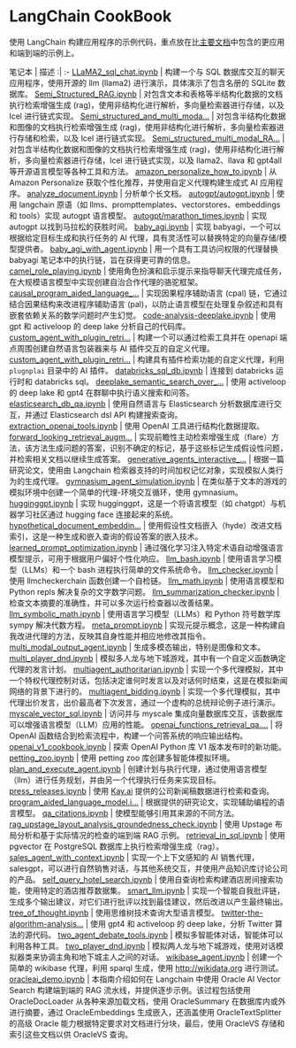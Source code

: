 # LangChain CookBook

使用 LangChain 构建应用程序的示例代码，重点放在比[主要文档](https://python.langchain.com)中包含的更应用和端到端的示例上。

笔记本 | 描述
:| :-
[LLaMA2_sql_chat.ipynb](https://nbviewer.org/github/aidoczh/langchain-doc-zh/blob/main/cookbook/LLaMA2_sql_chat.ipynb) | 构建一个与 SQL 数据库交互的聊天应用程序，使用开源的 llm (llama2) 进行演示，具体演示了包含名册的 SQLite 数据库。
[Semi_Structured_RAG.ipynb](https://nbviewer.org/github/aidoczh/langchain-doc-zh/blob/main/cookbook/Semi_Structured_RAG.ipynb) | 对包含文本和表格等半结构化数据的文档执行检索增强生成 (rag)，使用非结构化进行解析，多向量检索器进行存储，以及 lcel 进行链式实现。
[Semi_structured_and_multi_moda...](https://nbviewer.org/github/aidoczh/langchain-doc-zh/blob/main/cookbook/Semi_structured_and_multi_modal_RAG.ipynb) | 对包含半结构化数据和图像的文档执行检索增强生成 (rag)，使用非结构化进行解析，多向量检索器进行存储和检索，以及 lcel 进行链式实现。
[Semi_structured_multi_modal_RA...](https://nbviewer.org/github/aidoczh/langchain-doc-zh/blob/main/cookbook/Semi_structured_multi_modal_RAG_LLaMA2.ipynb) | 对包含半结构化数据和图像的文档执行检索增强生成 (rag)，使用非结构化进行解析，多向量检索器进行存储，lcel 进行链式实现，以及 llama2、llava 和 gpt4all 等开源语言模型等各种工具和方法。
[amazon_personalize_how_to.ipynb](https://nbviewer.org/github/langchain-ai/langchain/blob/master/cookbook/amazon_personalize_how_to.ipynb) | 从 Amazon Personalize 获取个性化推荐，并使用自定义代理构建生成式 AI 应用程序。
[analyze_document.ipynb](https://nbviewer.org/github/aidoczh/langchain-doc-zh/blob/main/cookbook/analyze_document.ipynb) | 分析单个长文档。
[autogpt/autogpt.ipynb](https://nbviewer.org/github/aidoczh/langchain-doc-zh/blob/main/cookbook/autogpt/autogpt.ipynb) | 使用 langchain 原语（如 llms、prompttemplates、vectorstores、embeddings 和 tools）实现 autogpt 语言模型。
[autogpt/marathon_times.ipynb](https://nbviewer.org/github/aidoczh/langchain-doc-zh/blob/main/cookbook/autogpt/marathon_times.ipynb) | 实现 autogpt 以找到马拉松的获胜时间。
[baby_agi.ipynb](https://nbviewer.org/github/aidoczh/langchain-doc-zh/blob/main/cookbook/baby_agi.ipynb) | 实现 babyagi，一个可以根据给定目标生成和执行任务的 AI 代理，具有灵活性可以替换特定的向量存储/模型提供者。
[baby_agi_with_agent.ipynb](https://nbviewer.org/github/aidoczh/langchain-doc-zh/blob/main/cookbook/baby_agi_with_agent.ipynb) | 用一个具有工具访问权限的代理替换 babyagi 笔记本中的执行链，旨在获得更可靠的信息。
[camel_role_playing.ipynb](https://nbviewer.org/github/aidoczh/langchain-doc-zh/blob/main/cookbook/camel_role_playing.ipynb) | 使用角色扮演和启示提示来指导聊天代理完成任务，在大规模语言模型中实现创建自治合作代理的骆驼框架。
[causal_program_aided_language_...](https://nbviewer.org/github/aidoczh/langchain-doc-zh/blob/main/cookbook/causal_program_aided_language_model.ipynb) | 实现因果程序辅助语言 (cpal) 链，它通过结合因果结构来改进程序辅助语言 (pal)，以防止语言模型在处理复杂叙述和具有嵌套依赖关系的数学问题时产生幻觉。
[code-analysis-deeplake.ipynb](https://nbviewer.org/github/aidoczh/langchain-doc-zh/blob/main/cookbook/code-analysis-deeplake.ipynb) | 使用 gpt 和 activeloop 的 deep lake 分析自己的代码库。
[custom_agent_with_plugin_retri...](https://nbviewer.org/github/aidoczh/langchain-doc-zh/blob/main/cookbook/custom_agent_with_plugin_retrieval.ipynb) | 构建一个可以通过检索工具并在 openapi 端点周围创建自然语言包装器来与 AI 插件交互的自定义代理。
[custom_agent_with_plugin_retri...](https://nbviewer.org/github/aidoczh/langchain-doc-zh/blob/main/cookbook/custom_agent_with_plugin_retrieval_using_plugnplai.ipynb) | 构建具有插件检索功能的自定义代理，利用 `plugnplai` 目录中的 AI 插件。
[databricks_sql_db.ipynb](https://nbviewer.org/github/aidoczh/langchain-doc-zh/blob/main/cookbook/databricks_sql_db.ipynb) | 连接到 databricks 运行时和 databricks sql。
[deeplake_semantic_search_over_...](https://nbviewer.org/github/aidoczh/langchain-doc-zh/blob/main/cookbook/deeplake_semantic_search_over_chat.ipynb) | 使用 activeloop 的 deep lake 和 gpt4 在群聊中执行语义搜索和问答。
[elasticsearch_db_qa.ipynb](https://nbviewer.org/github/aidoczh/langchain-doc-zh/blob/main/cookbook/elasticsearch_db_qa.ipynb) | 使用自然语言与 Elasticsearch 分析数据库进行交互，并通过 Elasticsearch dsl API 构建搜索查询。
[extraction_openai_tools.ipynb](https://nbviewer.org/github/aidoczh/langchain-doc-zh/blob/main/cookbook/extraction_openai_tools.ipynb) | 使用 OpenAI 工具进行结构化数据提取。
[forward_looking_retrieval_augm...](https://nbviewer.org/github/aidoczh/langchain-doc-zh/blob/main/cookbook/forward_looking_retrieval_augmented_generation.ipynb) | 实现前瞻性主动检索增强生成（flare）方法，该方法生成问题的答案，识别不确定的标记，基于这些标记生成假设性问题，并检索相关文档以继续生成答案。
[generative_agents_interactive_...](https://nbviewer.org/github/aidoczh/langchain-doc-zh/blob/main/cookbook/generative_agents_interactive_simulacra_of_human_behavior.ipynb) | 根据一篇研究论文，使用由 Langchain 检索器支持的时间加权记忆对象，实现模拟人类行为的生成代理。
[gymnasium_agent_simulation.ipynb](https://nbviewer.org/github/aidoczh/langchain-doc-zh/blob/main/cookbook/gymnasium_agent_simulation.ipynb) | 在类似基于文本的游戏的模拟环境中创建一个简单的代理-环境交互循环，使用 gymnasium。
[hugginggpt.ipynb](https://nbviewer.org/github/aidoczh/langchain-doc-zh/blob/main/cookbook/hugginggpt.ipynb) | 实现 hugginggpt，这是一个将语言模型（如 chatgpt）与机器学习社区通过 hugging face 连接起来的系统。
[hypothetical_document_embeddin...](https://nbviewer.org/github/aidoczh/langchain-doc-zh/blob/main/cookbook/hypothetical_document_embeddings.ipynb) | 使用假设性文档嵌入（hyde）改进文档索引，这是一种生成和嵌入查询的假设答案的嵌入技术。
[learned_prompt_optimization.ipynb](https://nbviewer.org/github/aidoczh/langchain-doc-zh/blob/main/cookbook/learned_prompt_optimization.ipynb) | 通过强化学习注入特定术语自动增强语言模型提示，可用于根据用户偏好个性化响应。
[llm_bash.ipynb](https://nbviewer.org/github/aidoczh/langchain-doc-zh/blob/main/cookbook/llm_bash.ipynb) | 使用语言学习模型（LLMs）和一个 bash 进程执行简单的文件系统命令。
[llm_checker.ipynb](https://nbviewer.org/github/aidoczh/langchain-doc-zh/blob/main/cookbook/llm_checker.ipynb) | 使用 llmcheckerchain 函数创建一个自检链。
[llm_math.ipynb](https://nbviewer.org/github/aidoczh/langchain-doc-zh/blob/main/cookbook/llm_math.ipynb) | 使用语言模型和 Python repls 解决复杂的文字数学问题。
[llm_summarization_checker.ipynb](https://nbviewer.org/github/aidoczh/langchain-doc-zh/blob/main/cookbook/llm_summarization_checker.ipynb) | 检查文本摘要的准确性，并可以多次运行检查器以改善结果。
[llm_symbolic_math.ipynb](https://nbviewer.org/github/aidoczh/langchain-doc-zh/blob/main/cookbook/llm_symbolic_math.ipynb) | 使用语言学习模型（LLMs）和 Python 符号数学库 sympy 解决代数方程。
[meta_prompt.ipynb](https://nbviewer.org/github/aidoczh/langchain-doc-zh/blob/main/cookbook/meta_prompt.ipynb) | 实现元提示概念，这是一种构建自我改进代理的方法，反映其自身性能并相应地修改其指令。
[multi_modal_output_agent.ipynb](https://nbviewer.org/github/aidoczh/langchain-doc-zh/blob/main/cookbook/multi_modal_output_agent.ipynb) | 生成多模态输出，特别是图像和文本。
[multi_player_dnd.ipynb](https://nbviewer.org/github/aidoczh/langchain-doc-zh/blob/main/cookbook/multi_player_dnd.ipynb) | 模拟多人龙与地下城游戏，其中有一个自定义函数确定代理的发言计划。
[multiagent_authoritarian.ipynb](https://nbviewer.org/github/aidoczh/langchain-doc-zh/blob/main/cookbook/multiagent_authoritarian.ipynb) | 实现一个多代理模拟，其中一个特权代理控制对话，包括决定谁何时发言以及对话何时结束，这是在模拟新闻网络的背景下进行的。
[multiagent_bidding.ipynb](https://nbviewer.org/github/aidoczh/langchain-doc-zh/blob/main/cookbook/multiagent_bidding.ipynb) | 实现一个多代理模拟，其中代理出价发言，出价最高者下次发言，通过一个虚构的总统辩论例子进行演示。
[myscale_vector_sql.ipynb](https://nbviewer.org/github/aidoczh/langchain-doc-zh/blob/main/cookbook/myscale_vector_sql.ipynb) | 访问并与 myscale 集成向量数据库交互，该数据库可以增强语言模型（LLM）应用的性能。
[openai_functions_retrieval_qa....](https://nbviewer.org/github/aidoczh/langchain-doc-zh/blob/main/cookbook/openai_functions_retrieval_qa.ipynb) | 将 OpenAI 函数结合到检索流程中，构建一个问答系统的响应输出结构。
[openai_v1_cookbook.ipynb](https://nbviewer.org/github/aidoczh/langchain-doc-zh/blob/main/cookbook/openai_v1_cookbook.ipynb) | 探索 OpenAI Python 库 V1 版本发布时的新功能。
[petting_zoo.ipynb](https://nbviewer.org/github/aidoczh/langchain-doc-zh/blob/main/cookbook/petting_zoo.ipynb) | 使用 petting zoo 库创建多智能体模拟环境。
[plan_and_execute_agent.ipynb](https://nbviewer.org/github/aidoczh/langchain-doc-zh/blob/main/cookbook/plan_and_execute_agent.ipynb) | 创建计划与执行代理，通过使用语言模型（llm）进行任务规划，并由另一个代理执行任务来实现目标。
[press_releases.ipynb](https://nbviewer.org/github/aidoczh/langchain-doc-zh/blob/main/cookbook/press_releases.ipynb) | 使用 [Kay.ai](https://kay.ai) 提供的公司新闻稿数据进行检索和查询。
[program_aided_language_model.i...](https://nbviewer.org/github/aidoczh/langchain-doc-zh/blob/main/cookbook/program_aided_language_model.ipynb) | 根据提供的研究论文，实现辅助编程的语言模型。
[qa_citations.ipynb](https://nbviewer.org/github/aidoczh/langchain-doc-zh/blob/main/cookbook/qa_citations.ipynb) | 使模型能够引用其来源的不同方法。
[rag_upstage_layout_analysis_groundedness_check.ipynb](https://nbviewer.org/github/aidoczh/langchain-doc-zh/blob/main/cookbook/rag_upstage_layout_analysis_groundedness_check.ipynb) | 使用 Upstage 布局分析和基于实际情况的检查的端到端 RAG 示例。
[retrieval_in_sql.ipynb](https://nbviewer.org/github/aidoczh/langchain-doc-zh/blob/main/cookbook/retrieval_in_sql.ipynb) | 使用 pgvector 在 PostgreSQL 数据库上执行检索增强生成（rag）。
[sales_agent_with_context.ipynb](https://nbviewer.org/github/aidoczh/langchain-doc-zh/blob/main/cookbook/sales_agent_with_context.ipynb) | 实现一个上下文感知的 AI 销售代理，salesgpt，可以进行自然销售对话，与其他系统交互，并使用产品知识库讨论公司的产品。
[self_query_hotel_search.ipynb](https://nbviewer.org/github/aidoczh/langchain-doc-zh/blob/main/cookbook/self_query_hotel_search.ipynb) | 使用自查询检索构建酒店房间搜索功能，使用特定的酒店推荐数据集。
[smart_llm.ipynb](https://nbviewer.org/github/aidoczh/langchain-doc-zh/blob/main/cookbook/smart_llm.ipynb) | 实现一个智能自我批评链，生成多个输出建议，对它们进行批评以找到最佳建议，然后改进以产生最终输出。
[tree_of_thought.ipynb](https://nbviewer.org/github/aidoczh/langchain-doc-zh/blob/main/cookbook/tree_of_thought.ipynb) | 使用思维树技术查询大型语言模型。
[twitter-the-algorithm-analysis...](https://nbviewer.org/github/aidoczh/langchain-doc-zh/blob/main/cookbook/twitter-the-algorithm-analysis-deeplake.ipynb) | 使用 gpt4 和 activeloop 的 deep lake，分析 Twitter 算法的源代码。
[two_agent_debate_tools.ipynb](https://nbviewer.org/github/aidoczh/langchain-doc-zh/blob/main/cookbook/two_agent_debate_tools.ipynb) | 模拟多智能体对话，智能体可以利用各种工具。
[two_player_dnd.ipynb](https://nbviewer.org/github/aidoczh/langchain-doc-zh/blob/main/cookbook/two_player_dnd.ipynb) | 模拟两人龙与地下城游戏，使用对话模拟器类来协调主角和地下城主人之间的对话。
[wikibase_agent.ipynb](https://nbviewer.org/github/aidoczh/langchain-doc-zh/blob/main/cookbook/wikibase_agent.ipynb) | 创建一个简单的 wikibase 代理，利用 sparql 生成，使用 http://wikidata.org 进行测试。
[oracleai_demo.ipynb](https://nbviewer.org/github/aidoczh/langchain-doc-zh/blob/main/cookbook/oracleai_demo.ipynb) | 本指南介绍如何在 Langchain 中使用 Oracle AI Vector Search 构建端到端的 RAG 流水线，并提供逐步示例。该过程包括使用 OracleDocLoader 从各种来源加载文档，使用 OracleSummary 在数据库内或外进行摘要，通过 OracleEmbeddings 生成嵌入，还涵盖使用 OracleTextSplitter 的高级 Oracle 能力根据特定要求对文档进行分块，最后，使用 OracleVS 存储和索引这些文档以供 OracleVS 查询。
